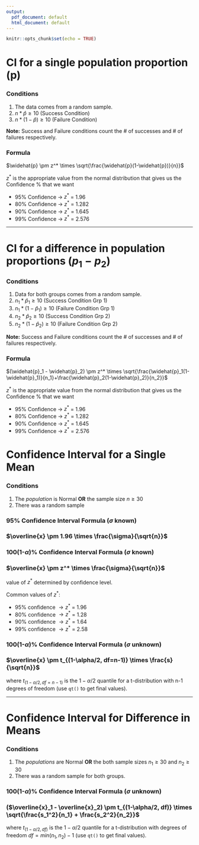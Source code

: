 ---
output:
  pdf_document: default
  html_document: default
---

```{r setup, include=FALSE}
knitr::opts_chunk$set(echo = TRUE)
```

# CI for a single population proportion (p)

### Conditions

1) The data comes from a random sample.
2) $n * \widehat{p} \geq 10$ (Success Condition)
3) $n * (1-\widehat{p}) \geq 10$ (Failure Condition)

**Note:** Success and Failure conditions count the \# of successes and \# of failures respectively.

### Formula

$\widehat{p} \pm z^* \times \sqrt{\frac{\widehat{p}(1-\widehat{p})}{n}}$

$z^*$ is the appropriate value from the normal distribution that gives us the Confidence \% that we want

- 95% Confidence → $z^*$ = 1.96
- 80% Confidence → $z^*$ = 1.282
- 90% Confidence → $z^*$ = 1.645
- 99% Confidence → $z^*$ = 2.576

--- 

# CI for a difference in population proportions ($p_1 - p_2$)

### Conditions

1) Data for both groups comes from a random sample.
2) $n_1 * \widehat{p}_1 \geq 10$ (Success Condition Grp 1)
3) $n_1 * (1-\widehat{p}_1) \geq 10$ (Failure Condition Grp 1)
2) $n_2 * \widehat{p}_2 \geq 10$ (Success Condition Grp 2)
3) $n_2 * (1-\widehat{p}_2) \geq 10$ (Failure Condition Grp 2)

**Note:** Success and Failure conditions count the \# of successes and \# of failures respectively.

### Formula

$(\widehat{p}_1 - \widehat{p}_2) \pm z^* \times \sqrt{\frac{\widehat{p}_1(1-\widehat{p}_1)}{n_1}+\frac{\widehat{p}_2(1-\widehat{p}_2)}{n_2}}$

$z^*$ is the appropriate value from the normal distribution that gives us the Confidence \% that we want

- 95% Confidence → $z^*$ = 1.96
- 80% Confidence → $z^*$ = 1.282
- 90% Confidence → $z^*$ = 1.645
- 99% Confidence → $z^*$ = 2.576

\newpage

# Confidence Interval for a Single Mean

### Conditions

1) The *population* is Normal **OR** the sample size $n \geq 30$
2) There was a random sample

### 95\% Confidence Interval Formula ($\sigma$ known)

### $\overline{x} \pm 1.96 \times \frac{\sigma}{\sqrt{n}}$

### 100(1-$\alpha$)\% Confidence Interval Formula ($\sigma$ known)

### $\overline{x} \pm z^* \times \frac{\sigma}{\sqrt{n}}$

value of $z^*$ determined by confidence level.

Common values of $z^*$:

- 95\% confidence $\rightarrow z^*$ = 1.96
- 80\% confidence $\rightarrow z^*$ = 1.28
- 90\% confidence $\rightarrow z^*$ = 1.64
- 99\% confidence $\rightarrow z^*$ = 2.58

### 100(1-$\alpha$)\% Confidence Interval Formula ($\sigma$ unknown)

### $\overline{x} \pm t_{(1-\alpha/2, df=n-1)} \times \frac{s}{\sqrt{n}}$

where $t_{(1-\alpha/2, df=n-1)}$ is the $1-\alpha/2$ quantile for a t-distribution with n-1 degrees of freedom (use `qt()` to get final values).

---

# Confidence Interval for Difference in Means

### Conditions

1) The *populations* are Normal **OR** the both sample sizes $n_1 \geq 30$ and $n_2 \geq 30$
2) There was a random sample for both groups.

### 100(1-$\alpha$)\% Confidence Interval Formula ($\sigma$ unknown)

### ($\overline{x}_1 - \overline{x}_2) \pm t_{(1-\alpha/2, df)} \times \sqrt{\frac{s_1^2}{n_1} + \frac{s_2^2}{n_2}}$

where $t_{(1-\alpha/2, df)}$ is the $1-\alpha/2$ quantile for a t-distribution with degrees of freedom $df=min(n_1, n_2)-1$ (use `qt()` to get final values).